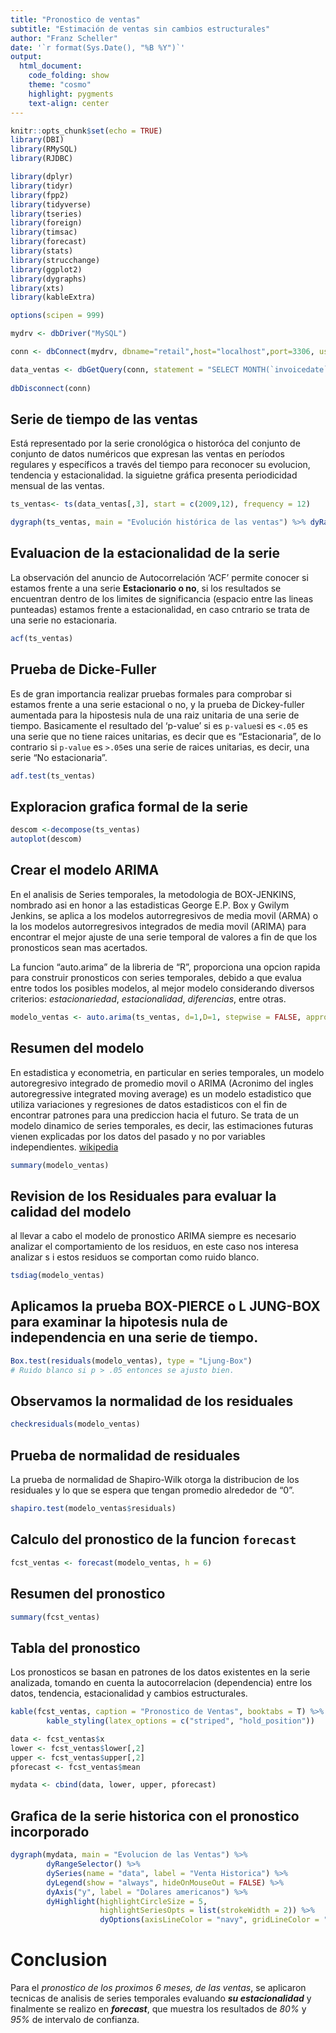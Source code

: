 ---
title: "Pronostico de ventas"
subtitle: "Estimación de ventas sin cambios estructurales"
author: "Franz Scheller"
date: '`r format(Sys.Date(), "%B %Y")`' 
output:
  html_document:
    code_folding: show
    theme: "cosmo"
    highlight: pygments
    text-align: center
---

```{r setup, include=FALSE}
knitr::opts_chunk$set(echo = TRUE)
library(DBI)
library(RMySQL)
library(RJDBC)

library(dplyr)
library(tidyr)
library(fpp2)
library(tidyverse)
library(tseries)
library(foreign)
library(timsac)
library(forecast)
library(stats)
library(strucchange)
library(ggplot2)
library(dygraphs)
library(xts)
library(kableExtra)

options(scipen = 999)
```


```{r message=FALSE, warning=FALSE, include=FALSE}
mydrv <- dbDriver("MySQL")

conn <- dbConnect(mydrv, dbname="retail",host="localhost",port=3306, user="root",password="root")

data_ventas <- dbGetQuery(conn, statement = "SELECT MONTH(`invoicedate`) AS month, YEAR(`invoicedate`) AS year, SUM(`price`) AS ventas FROM transa WHERE `price`>0 AND `invoicedate` <'2011-12-01' GROUP BY YEAR(`invoicedate`), MONTH(`invoicedate`)")
                         
dbDisconnect(conn)
```

## Serie de tiempo de las ventas

Está representado por la serie cronológica o historóca del conjunto de conjunto de datos numéricos que expresan las ventas en períodos regulares y específicos a través del tiempo para reconocer su evolucion, tendencia y estacionalidad. la siguietne gráfica presenta periodicidad mensual de las ventas.

```{r echo=FALSE, message=FALSE, warning=FALSE}
ts_ventas<- ts(data_ventas[,3], start = c(2009,12), frequency = 12)
```

```{r echo=FALSE, message=FALSE, warning=FALSE}
dygraph(ts_ventas, main = "Evolución histórica de las ventas") %>% dyRangeSelector()
```

## Evaluacion de la estacionalidad de la serie
La observación del anuncio de Autocorrelación 'ACF' permite conocer si estamos frente a una serie **Estacionario o no**, si los resultados se encuentran dentro de los limites de significancia (espacio entre las lineas punteadas) estamos frente a estacionalidad, en caso cntrario se trata de una serie no estacionaria. 

```{r echo=FALSE, message=FALSE, warning=FALSE}
acf(ts_ventas)
```

## Prueba de Dicke-Fuller

Es de gran importancia realizar pruebas formales para comprobar si estamos frente a  una serie estacional o no, y la prueba de Dickey-fuller aumentada para la hipostesis nula de una raiz unitaria de una serie de tiempo. Basicamente el resultado del  'p-value' si es `p-value`si es `<.05` es una serie que no tiene raices unitarias, es decir que es "Estacionaria", de lo contrario si `p-value` es `>.05`es una serie de raices unitarias, es decir, una serie "No estacionaria". 

```{r echo=FALSE, message=FALSE, warning=FALSE}
adf.test(ts_ventas)
```

## Exploracion grafica formal de la serie

```{r echo=FALSE, fig.height=6, fig.width=9, message=FALSE, warning=FALSE}
descom <-decompose(ts_ventas)
autoplot(descom)
```

## Crear el modelo ARIMA

En el analisis de Series temporales, la metodologia de BOX-JENKINS, nombrado asi en honor a las estadisticas George E.P. Box y Gwilym Jenkins, se aplica a los modelos autorregresivos de media movil (ARMA) o la los modelos autorregresivos integrados de media movil (ARIMA) para encontrar el mejor ajuste de  una serie temporal de valores a fin de que los pronosticos sean mas acertados.

La funcion "auto.arima" de la libreria de "R", proporciona una opcion rapida para construir pronosticos con series temporales, debido a que evalua entre todos los posibles modelos, al mejor modelo considerando diversos criterios: *estacionariedad*, *estacionalidad*, *diferencias*, entre otras. 

```{r message=FALSE, warning=FALSE, include=FALSE}
modelo_ventas <- auto.arima(ts_ventas, d=1,D=1, stepwise = FALSE, approximation = FALSE, trace = FALSE)
```

## Resumen del modelo

En estadistica y econometria, en particular en series temporales, un modelo autoregresivo integrado de promedio movil o ARIMA (Acronimo del ingles autoregressive integrated moving average) es un modelo estadistico que utiliza variaciones y regresiones de datos estadisticos con el fin de encontrar patrones para una prediccion hacia el futuro. Se trata de un modelo dinamico de series temporales, es decir, las estimaciones futuras vienen explicadas por los datos del pasado y no por variables independientes.
[wikipedia](https://es.wikipedia.org/wiki/Metodolog%C3%ADa_de_Box-Jenkins)

```{r echo=FALSE, message=FALSE, warning=FALSE}
summary(modelo_ventas)
```

## Revision de los Residuales para evaluar la calidad del modelo

al llevar a cabo el modelo de pronostico ARIMA siempre es necesario analizar el comportamiento de los residuos, en este caso nos interesa analizar s i estos residuos se comportan como ruido blanco. 

```{r echo=FALSE, fig.height=6, fig.width=9, message=FALSE, warning=FALSE}
tsdiag(modelo_ventas)
```

## Aplicamos la prueba BOX-PIERCE o L JUNG-BOX para examinar la hipotesis nula de independencia en una serie de tiempo.

```{r echo=FALSE, fig.height=6, fig.width=9, message=FALSE, warning=FALSE}
Box.test(residuals(modelo_ventas), type = "Ljung-Box")
# Ruido blanco si p > .05 entonces se ajusto bien.
```

## Observamos la normalidad de los residuales

```{r echo=FALSE, fig.height=6, fig.width=9, message=FALSE, warning=FALSE}
checkresiduals(modelo_ventas)
```

## Prueba de normalidad de residuales

La prueba de normalidad de Shapiro-Wilk otorga la distribucion de los residuales y lo que se espera que tengan promedio alrededor de "0".

```{r echo=FALSE, fig.height=6, fig.width=9, message=FALSE, warning=FALSE}
shapiro.test(modelo_ventas$residuals)
```

## Calculo del pronostico de la funcion `forecast`
```{r echo=FALSE, message=FALSE, warning=FALSE}
fcst_ventas <- forecast(modelo_ventas, h = 6)
```

## Resumen del pronostico
```{r echo=FALSE, message=FALSE, warning=FALSE}
summary(fcst_ventas)
```

## Tabla del pronostico

Los pronosticos se basan en patrones de los datos existentes en la serie analizada, tomando en cuenta la autocorrelacion (dependencia) entre los datos, tendencia, estacionalidad y cambios estructurales.

```{r echo=FALSE, message=FALSE, warning=FALSE}
kable(fcst_ventas, caption = "Pronostico de Ventas", booktabs = T) %>%
        kable_styling(latex_options = c("striped", "hold_position"))
```


```{r echo=FALSE, message=FALSE, warning=FALSE}
data <- fcst_ventas$x
lower <- fcst_ventas$lower[,2]
upper <- fcst_ventas$upper[,2]
pforecast <- fcst_ventas$mean

mydata <- cbind(data, lower, upper, pforecast)
```

## Grafica de la serie historica con el pronostico incorporado

```{r echo=FALSE, fig.height=6, fig.width=9, message=FALSE, warning=FALSE}
dygraph(mydata, main = "Evolucion de las Ventas") %>%
        dyRangeSelector() %>%
        dySeries(name = "data", label = "Venta Historica") %>%
        dyLegend(show = "always", hideOnMouseOut = FALSE) %>%
        dyAxis("y", label = "Dolares americanos") %>%
        dyHighlight(highlightCircleSize = 5,
                    highlightSeriesOpts = list(strokeWidth = 2)) %>%
                    dyOptions(axisLineColor = "navy", gridLineColor = "grey")
```

# Conclusion

Para el *pronostico de los proximos 6 meses, de las ventas*, se aplicaron tecnicas de analisis de series temporales evaluando ***su estacionalidad*** y finalmente se realizo en ***forecast***, que muestra los resultados de *80%* y *95%* de intervalo de confianza.




















